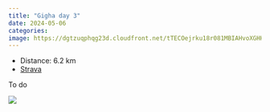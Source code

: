 ```yaml
---
title: "Gigha day 3"
date: 2024-05-06
categories: 
image: https://dgtzuqphqg23d.cloudfront.net/tTECOejrku18r081MBIAHvoXGHHt5_enzNuBuc0QfsU-768x578.jpg
---
```


- Distance: 6.2 km
- [Strava](https://www.strava.com/activities/11343665747)

To do

![](https://dgtzuqphqg23d.cloudfront.net/tTECOejrku18r081MBIAHvoXGHHt5_enzNuBuc0QfsU-768x578.jpg)




